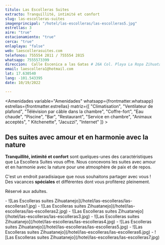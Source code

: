 ```yaml
---
titulo: Las Escolleras Suites
extracto: Tranquillité, intimité et confort
slug: las-escolleras-suites
imagenprincipal: "/hotel/las-escolleras/las-escolleras5.jpg"
estrellas: 3
aire: "true"
estacionamiento: "true"
cerca: "true"
enlaplaya: "false"
web: laescollerasuites.com
telefonos: 755554 2811 / 755554 2815
whatsapp: 7555573399
direccion:  Calle Escenica a las Gatas # 26A Col. Playa La Ropa Zihuatanejo
email: laescollera1@hotmail.com
lat: 17.630540
lang: -101.543395
date: 10/19/2022

---
```



<Amenidades variable="Amenidades" whatsapp={frontmatter.whatsapp} estrellas={frontmatter.estrellas} matriz={[ "Climatisation", "Ventilateur de plafond", "Télévision par câble dans la chambre", "Coffre-fort", "Eau chaude", "Piscine", "Bar", "Restaurant", "Service en chambre", "Animaux acceptés", " Kitchenette", "Jacuzzi", "Internet" ]} > 


## Des suites avec amour et en harmonie avec la nature

**Tranquillité, intimité et confort** sont quelques-unes des caractéristiques que La Escollera Suites vous offre. Nous concevons les suites avec amour et en harmonie avec la nature pour une atmosphère de paix et de repos.

C'est un endroit paradisiaque que nous souhaitons partager avec vous ! Des vacances **spéciales** et différentes dont vous profiterez pleinement.

Réservé aux adultes.


</Amenidades>

<Galeria>
-  ![Las Escolleras suites Zihuatanejo](/hotel/las-escolleras/las-escolleras1.jpg)
-  ![Las Escolleras suites Zihuatanejo](/hotel/las-escolleras/las-escolleras2.jpg)
-  ![Las Escolleras suites Zihuatanejo](/hotel/las-escolleras/las-escolleras3.jpg)
-  ![Las Escolleras suites Zihuatanejo](/hotel/las-escolleras/las-escolleras4.jpg)
-  ![Las Escolleras suites Zihuatanejo](/hotel/las-escolleras/las-escolleras5.jpg)
-  ![Las Escolleras suites Zihuatanejo](/hotel/las-escolleras/las-escolleras6.jpg)
-  ![Las Escolleras suites Zihuatanejo](/hotel/las-escolleras/las-escolleras7.jpg)

</Galeria>